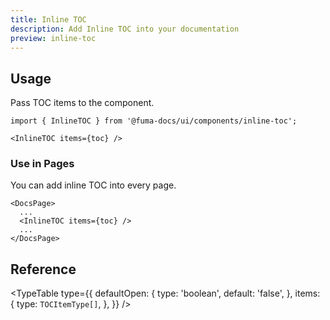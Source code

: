 ```yaml
---
title: Inline TOC
description: Add Inline TOC into your documentation
preview: inline-toc
---
```


## Usage

Pass TOC items to the component.

```mdx
import { InlineTOC } from '@fuma-docs/ui/components/inline-toc';

<InlineTOC items={toc} />
```

### Use in Pages

You can add inline TOC into every page.

```tsx
<DocsPage>
  ...
  <InlineTOC items={toc} />
  ...
</DocsPage>
```

## Reference

<TypeTable
  type={{
    defaultOpen: {
      type: 'boolean',
      default: 'false',
    },
    items: {
      type: `TOCItemType[]`,
    },
  }}
/>
